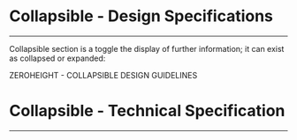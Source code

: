 
<Meta title="ODS Components/Layout/Collapsible [meta]/Specifications" />

# Collapsible - Design Specifications
----

Collapsible section is a toggle the display of further information; it can exist as collapsed or expanded:
<div>
  <osds-button color="primary" variant="ghost" href="https://zeroheight.com/6fc8a63f7/p/30ea3b-collapsible/b/40a887" target="_blank">
    ZEROHEIGHT - COLLAPSIBLE DESIGN GUIDELINES &nbsp;
    <osds-icon name="external-link" color="primary" size="xs"></osds-icon>
  </osds-button>
</div>

# Collapsible - Technical Specification
----

<SpecificationsCollapsible />
